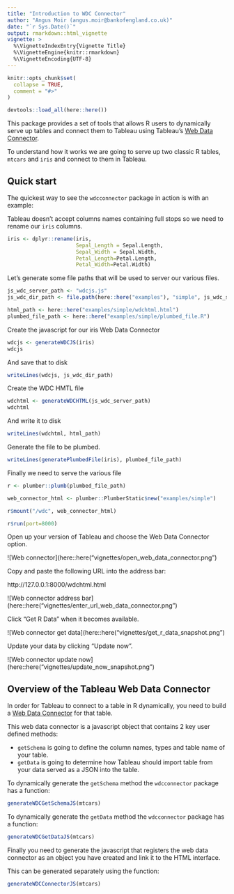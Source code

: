 ```yaml
---
title: "Introduction to WDC Connector"
author: "Angus Moir (angus.moir@bankofengland.co.uk)"
date: "`r Sys.Date()`"
output: rmarkdown::html_vignette
vignette: >
  %\VignetteIndexEntry{Vignette Title}
  %\VignetteEngine{knitr::rmarkdown}
  %\VignetteEncoding{UTF-8}
---
```


```r
knitr::opts_chunk$set(
  collapse = TRUE,
  comment = "#>"
)

devtools::load_all(here::here())

```

This package provides a set of tools that allows R users to dynamically serve up tables and connect them to Tableau using Tableau's [Web Data Connector](https://tableau.github.io/webdataconnector/).

To understand how it works we are going to serve up two classic R tables, `mtcars` and `iris` and connect to them in Tableau.

## Quick start

The quickest way to see the `wdcconnector` package in action is with an example:

Tableau doesn't accept columns names containing full stops so we need to rename our `iris` columns.
```r
iris <- dplyr::rename(iris,
                      Sepal_Length = Sepal.Length,
                      Sepal_Width = Sepal.Width,
                      Petal_Length=Petal.Length,
                      Petal_Width=Petal.Width)

```

Let's generate some file paths that will be used to server our various files.

```r
js_wdc_server_path <- "wdcjs.js"
js_wdc_dir_path <- file.path(here::here("examples"), "simple", js_wdc_server_path)

html_path <- here::here("examples/simple/wdchtml.html")
plumbed_file_path <- here::here("examples/simple/plumbed_file.R")
```

Create the javascript for our iris Web Data Connector
```r
wdcjs <- generateWDCJS(iris)
wdcjs
```

And save that to disk
```r
writeLines(wdcjs, js_wdc_dir_path)
```

Create the WDC HMTL file
```r
wdchtml <- generateWDCHTML(js_wdc_server_path)
wdchtml

```

And write it to disk
```r
writeLines(wdchtml, html_path)
```

Generate the file to be plumbed.
```r
writeLines(generatePlumbedFile(iris), plumbed_file_path)
```

Finally we need to serve the various file
```r
r <- plumber::plumb(plumbed_file_path)

web_connector_html <- plumber::PlumberStatic$new("examples/simple")

r$mount("/wdc", web_connector_html)

r$run(port=8000)

```


Open up your version of Tableau and choose the Web Data Connector option.

![Web connector](here::here("vignettes/open_web_data_connector.png")

Copy and paste the following URL into the address bar:

http://127.0.0.1:8000/wdchtml.html

![Web connector address bar](here::here("vignettes/enter_url_web_data_connector.png")

Click "Get R Data" when it becomes available.

![Web connector get data](here::here("vignettes/get_r_data_snapshot.png")

Update your data by clicking "Update now".

![Web connector update now](here::here("vignettes/update_now_snapshot.png")

## Overview of the Tableau Web Data Connector

In order for Tableau to connect to a table in R dynamically, you need to build a [Web Data Connector](https://tableau.github.io/webdataconnector/) for that table. 

This web data connector is a javascript object that contains 2 key user defined methods:

- `getSchema` is going to define the column names, types and table name of your table.
- `getData` is going to determine how Tableau should import table from your data served as a JSON into the table.

To dynamically generate the `getSchema` method the `wdcconnector` package has a function:
```r
generateWDCGetSchemaJS(mtcars)
```

To dynamically generate the `getData` method the `wdcconnector` package has a function:
```r
generateWDCGetDataJS(mtcars)
```

Finally you need to generate the javascript that registers the web data connector as an object you have created and link it to the HTML interface.

This can be generated separately using the function:
```r
generateWDCConnectorJS(mtcars)
```


